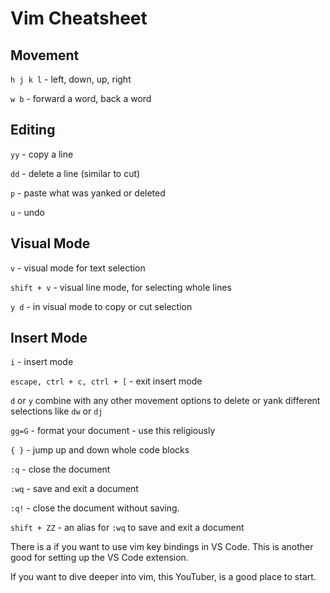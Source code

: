 
# Vim Cheatsheet

## Movement

`h j k l` - left, down, up, right

`w b` - forward a word, back a word

## Editing

`yy` - copy a line

`dd` - delete a line (similar to cut)

`p` - paste what was yanked or deleted

`u` - undo

## Visual Mode

`v` - visual mode for text selection

`shift + v` - visual line mode, for selecting whole lines

`y d` - in visual mode to copy or cut selection

## Insert Mode

`i` - insert mode

`escape, ctrl + c, ctrl + [` - exit insert mode

`d` or `y` combine with any other movement options to delete or yank different selections like `dw` or `dj`

`gg=G` - format your document - use this religiously

`{ }` - jump up and down whole code blocks

`:q` - close the document

`:wq` - save and exit a document

`:q!` - close the document without saving.

`shift + ZZ` - an alias for `:wq` to save and exit a document

There is a <LinkWithIcon to="https://marketplace.visualstudio.com/items?itemName=VS Codevim.vim" text="vim VS Code extension" /> if you want to use vim key bindings in VS Code. This is another good <LinkWithIcon to="https://marketplace.visualstudio.com/items?itemName=VS Codevim.vim" text="vim VS Code extension" /> for setting up the VS Code extension.

If you want to dive deeper into vim, this YouTuber, <LinkWithIcon to="https://www.youtube.com/@ThePrimeagen" text="The Primeagen" /> is a good place to start.
